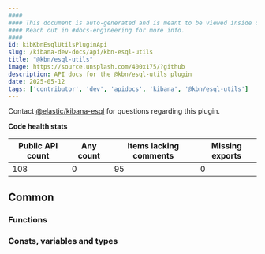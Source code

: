 ```yaml
---
####
#### This document is auto-generated and is meant to be viewed inside our experimental, new docs system.
#### Reach out in #docs-engineering for more info.
####
id: kibKbnEsqlUtilsPluginApi
slug: /kibana-dev-docs/api/kbn-esql-utils
title: "@kbn/esql-utils"
image: https://source.unsplash.com/400x175/?github
description: API docs for the @kbn/esql-utils plugin
date: 2025-05-12
tags: ['contributor', 'dev', 'apidocs', 'kibana', '@kbn/esql-utils']
---
```




Contact [@elastic/kibana-esql](https://github.com/orgs/elastic/teams/kibana-esql) for questions regarding this plugin.

**Code health stats**

| Public API count  | Any count | Items lacking comments | Missing exports |
|-------------------|-----------|------------------------|-----------------|
| 108 | 0 | 95 | 0 |

## Common

### Functions
<DocDefinitionList data={kbnEsqlUtilsObj.common.functions}/>

### Consts, variables and types
<DocDefinitionList data={kbnEsqlUtilsObj.common.misc}/>

